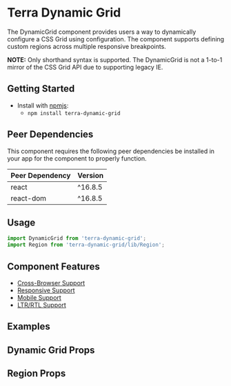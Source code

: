 


<Badge />

# Terra Dynamic Grid

The DynamicGrid component provides users a way to dynamically configure a CSS Grid using
configuration. The component supports defining custom regions across multiple responsive breakpoints.

**NOTE:** Only shorthand syntax is supported. The DynamicGrid is not a 1-to-1 mirror of the CSS Grid API due to supporting legacy IE.

## Getting Started

- Install with [npmjs](https://www.npmjs.com):
  - `npm install terra-dynamic-grid`

<!-- AUTO-GENERATED-CONTENT:START Peer Dependencies -->
## Peer Dependencies

This component requires the following peer dependencies be installed in your app for the component to properly function.

| Peer Dependency | Version |
|-|-|
| react | ^16.8.5 |
| react-dom | ^16.8.5 |

<!-- AUTO-GENERATED-CONTENT:END -->

## Usage

```jsx
import DynamicGrid from 'terra-dynamic-grid';
import Region from 'terra-dynamic-grid/lib/Region';
```

## Component Features

 * [Cross-Browser Support](https://engineering.cerner.com/terra-ui/about/terra-ui/component-standards#cross-browser-support)
 * [Responsive Support](https://engineering.cerner.com/terra-ui/about/terra-ui/component-standards#responsive-support)
 * [Mobile Support](https://engineering.cerner.com/terra-ui/about/terra-ui/component-standards#mobile-support)
 * [LTR/RTL Support](https://engineering.cerner.com/terra-ui/about/terra-ui/component-standards#ltr--rtl)

## Examples
<OneColumn />
<TwoColumn />
<ULayout />
<Dashboard />
<ResponsiveGrid />

## Dynamic Grid Props
<DynamicGridPropsTable />

## Region Props
<RegionPropsTable />
